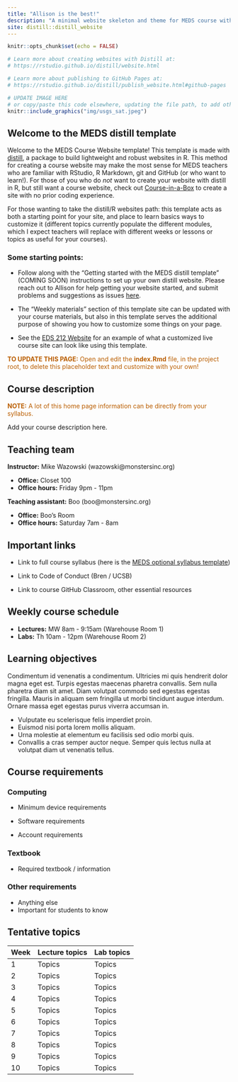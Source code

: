 ```yaml
---
title: "Allison is the best!"
description: "A minimal website skeleton and theme for MEDS course with distill (by RStudio)"
site: distill::distill_website
---
```


```r
knitr::opts_chunk$set(echo = FALSE)

# Learn more about creating websites with Distill at:
# https://rstudio.github.io/distill/website.html

# Learn more about publishing to GitHub Pages at:
# https://rstudio.github.io/distill/publish_website.html#github-pages

```

```r

# UPDATE IMAGE HERE 
# or copy/paste this code elsewhere, updating the file path, to add other images to your site!
knitr::include_graphics("img/usgs_sat.jpeg")
```

## Welcome to the MEDS distill template

Welcome to the MEDS Course Website template! This template is made with [distill](https://rstudio.github.io/distill/), a package to build lightweight and robust websites in R. This method for creating a course website may make the most sense for MEDS teachers who are familiar with RStudio, R Markdown, git and GitHub (or who want to learn!). For those of you who do *not* want to create your website with distill in R, but still want a course website, check out [Course-in-a-Box](https://course-in-a-box.p2pu.org/) to create a site with no prior coding experience.

For those wanting to take the distill/R websites path: this template acts as both a starting point for your site, and place to learn basics ways to customize it (different topics currently populate the different modules, which I expect teachers will replace with different weeks or lessons or topics as useful for your courses). 

### Some starting points:

- Follow along with the "Getting started with the MEDS distill template" (COMING SOON) instructions to set up your own distill website. Please reach out to Allison for help getting your website started, and submit problems and suggestions as issues [here](https://github.com/allisonhorst/meds-distill-template). 

- The "Weekly materials" section of this template site can be updated with your course materials, but also in this template serves the additional purpose of showing you how to customize some things on your page.

- See the [EDS 212 Website](https://allisonhorst.github.io/EDS_212_essential-math/) for an example of what a customized live course site can look like using this template.

<p style="color: #ba5e00"><b>TO UPDATE THIS PAGE:</b> Open and edit the <b>index.Rmd</b> file, in the project root, to delete this placeholder text and customize with your own!</p>

## Course description

<p style="color: #ba5e00"><b>NOTE:</b> A lot of this home page information can be directly from your syllabus.</p>

Add your course description here.

## Teaching team

**Instructor:** Mike Wazowski (wazowski\@monstersinc.org)

-   **Office:** Closet 100
-   **Office hours:** Friday 9pm - 11pm

**Teaching assistant:** Boo (boo\@monstersinc.org)

-   **Office:** Boo's Room
-   **Office hours:** Saturday 7am - 8am

## Important links

-   Link to full course syllabus (here is the [MEDS optional syllabus template](https://docs.google.com/document/d/1b2CElvwKk-haEA1axY5KvTEBbiSPUf7dIRUNX7gCI6w/edit?usp=sharing))

-   Link to Code of Conduct (Bren / UCSB)

-   Link to course GitHub Classroom, other essential resources

## Weekly course schedule

-   **Lectures:** MW 8am - 9:15am (Warehouse Room 1)
-   **Labs:** Th 10am - 12pm (Warehouse Room 2)

## Learning objectives

Condimentum id venenatis a condimentum. Ultricies mi quis hendrerit dolor magna eget est. Turpis egestas maecenas pharetra convallis. Sem nulla pharetra diam sit amet. Diam volutpat commodo sed egestas egestas fringilla. Mauris in aliquam sem fringilla ut morbi tincidunt augue interdum. Ornare massa eget egestas purus viverra accumsan in.

-   Vulputate eu scelerisque felis imperdiet proin.
-   Euismod nisi porta lorem mollis aliquam.
-   Urna molestie at elementum eu facilisis sed odio morbi quis.
-   Convallis a cras semper auctor neque. Semper quis lectus nulla at volutpat diam ut venenatis tellus.

## Course requirements

### Computing

-   Minimum device requirements

-   Software requirements

-   Account requirements

### Textbook

-   Required textbook / information

### Other requirements

-   Anything else
-   Important for students to know

## Tentative topics

| Week | Lecture topics | Lab topics |
|------|----------------|------------|
| 1    | Topics         | Topics     |
| 2    | Topics         | Topics     |
| 3    | Topics         | Topics     |
| 4    | Topics         | Topics     |
| 5    | Topics         | Topics     |
| 6    | Topics         | Topics     |
| 7    | Topics         | Topics     |
| 8    | Topics         | Topics     |
| 9    | Topics         | Topics     |
| 10   | Topics         | Topics     |
